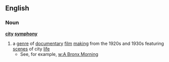 ==English==
===Noun===
'''[[city]] [[symphony]]'''
# a [[genre]] of [[documentary]] [[film]] [[making]] from the 1920s and 1930s featuring [[scene]]s of city [[life]]
#*See, for example, [[w:A Bronx Morning]]